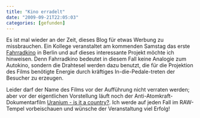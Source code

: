 ```yaml
---
title: "Kino erradelt"
date: "2009-09-21T22:05:03"
categories: [gefunden]
---
```


Es ist mal wieder an der Zeit, dieses Blog für etwas Werbung zu missbrauchen. Ein Kollege veranstaltet am kommenden Samstag das erste [Fahrradkino](http://fahrradkino.blogsport.de/) in Berlin und auf dieses interessante Projekt möchte ich hinweisen. Denn Fahrradkino bedeutet in diesem Fall keine Analogie zum Autokino, sondern die Drahtesel werden dazu benutzt, die für die Projektion des Films benötigte Energie durch kräftiges In-die-Pedale-treten der Besucher zu erzeugen.

Leider darf der Name des Films vor der Aufführung nicht verraten werden; aber vor der eigentlichen Vorstellung läuft noch der Anti-Atomkraft-Dokumentarfilm [Uranium - is it a country?](http://nukingtheclimate.com/). Ich werde auf jeden Fall im RAW-Tempel vorbeischauen und wünsche der Veranstaltung viel Erfolg!
